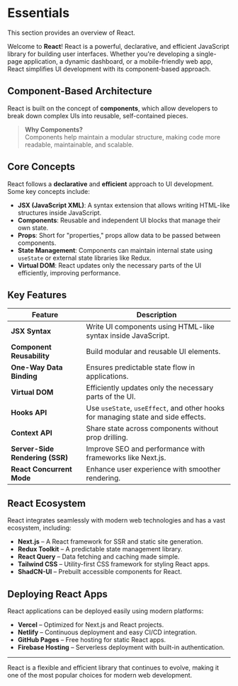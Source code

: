 


# Essentials

This section provides an overview of React.

Welcome to **React**! React is a powerful, declarative, and efficient JavaScript library for building user interfaces. Whether you're developing a single-page application, a dynamic dashboard, or a mobile-friendly web app, React simplifies UI development with its component-based approach.

## Component-Based Architecture

React is built on the concept of **components**, which allow developers to break down complex UIs into reusable, self-contained pieces.

> **Why Components?**  
> Components help maintain a modular structure, making code more readable, maintainable, and scalable.

## Core Concepts

React follows a **declarative** and **efficient** approach to UI development. Some key concepts include:

- **JSX (JavaScript XML)**: A syntax extension that allows writing HTML-like structures inside JavaScript.
- **Components**: Reusable and independent UI blocks that manage their own state.
- **Props**: Short for "properties," props allow data to be passed between components.
- **State Management**: Components can maintain internal state using `useState` or external state libraries like Redux.
- **Virtual DOM**: React updates only the necessary parts of the UI efficiently, improving performance.

## Key Features

| Feature | Description |
|---------|------------|
| **JSX Syntax** | Write UI components using HTML-like syntax inside JavaScript. |
| **Component Reusability** | Build modular and reusable UI elements. |
| **One-Way Data Binding** | Ensures predictable state flow in applications. |
| **Virtual DOM** | Efficiently updates only the necessary parts of the UI. |
| **Hooks API** | Use `useState`, `useEffect`, and other hooks for managing state and side effects. |
| **Context API** | Share state across components without prop drilling. |
| **Server-Side Rendering (SSR)** | Improve SEO and performance with frameworks like Next.js. |
| **React Concurrent Mode** | Enhance user experience with smoother rendering. |

## React Ecosystem

React integrates seamlessly with modern web technologies and has a vast ecosystem, including:

- **Next.js** – A React framework for SSR and static site generation.
- **Redux Toolkit** – A predictable state management library.
- **React Query** – Data fetching and caching made simple.
- **Tailwind CSS** – Utility-first CSS framework for styling React apps.
- **ShadCN-UI** – Prebuilt accessible components for React.

## Deploying React Apps

React applications can be deployed easily using modern platforms:

- **Vercel** – Optimized for Next.js and React projects.
- **Netlify** – Continuous deployment and easy CI/CD integration.
- **GitHub Pages** – Free hosting for static React apps.
- **Firebase Hosting** – Serverless deployment with built-in authentication.

---

React is a flexible and efficient library that continues to evolve, making it one of the most popular choices for modern web development.
